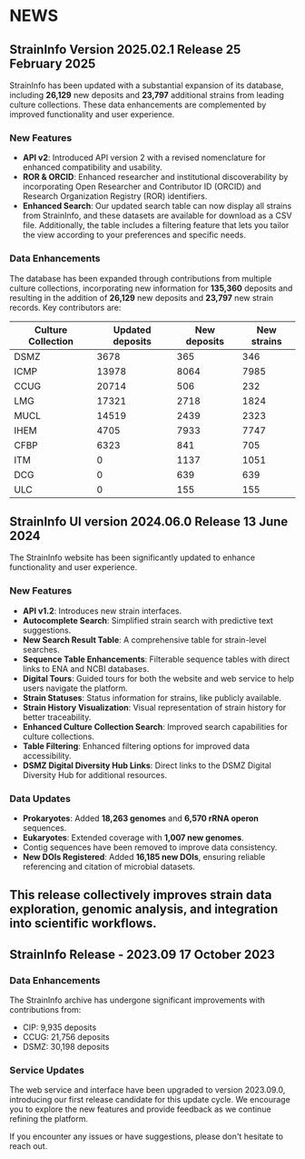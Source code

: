 
<ContentContainer>
<Container>

# NEWS

## StrainInfo Version 2025.02.1 Release  <date>25 February 2025</date>

StrainInfo has been updated with a substantial expansion of its database, 
including  **26,129** new deposits and **23,797** additional strains from leading
culture collections. These data enhancements are complemented by improved functionality 
and user experience.

### New Features

- **API v2**: Introduced API version 2 with a revised nomenclature for enhanced
compatibility and usability.
- **ROR & ORCID**: Enhanced researcher and institutional discoverability by
incorporating Open Researcher and Contributor ID (ORCID) 
and Research Organization Registry (ROR) identifiers.
- **Enhanced Search**: Our updated search table can now display all strains from StrainInfo, 
and these datasets are available for download as a CSV file.
Additionally, the table includes a filtering feature that lets you tailor 
the view according to your preferences and specific needs.

### Data Enhancements

The database has been expanded through contributions from multiple culture collections,
incorporating new information for **135,360** deposits and
resulting in the addition of **26,129** new deposits 
and **23,797** new strain records. Key contributors are:

| Culture Collection | Updated deposits | New deposits | New strains |
| ------------- | ------------- | ------------- | ------------- |
| DSMZ | 3678 |365 | 346
| ICMP | 13978 |8064 | 7985
| CCUG | 20714 |506 | 232
| LMG | 17321 |2718 | 1824
| MUCL | 14519 |2439 | 2323
| IHEM | 4705 |7933 | 7747
| CFBP | 6323 |841 | 705
| ITM | 0 |1137 | 1051
| DCG | 0 |639 | 639
| ULC | 0 |155 | 155


## StrainInfo UI version 2024.06.0 Release <date>13 June 2024</date>

The StrainInfo website has been significantly updated
to enhance functionality and user experience.  

### New Features 

- **API v1.2**: Introduces new strain interfaces.
- **Autocomplete Search**: Simplified strain search with predictive text suggestions.  
- **New Search Result Table**: A comprehensive table for strain-level searches.  
- **Sequence Table Enhancements**: Filterable sequence tables with direct links to ENA and NCBI databases.  
- **Digital Tours**: Guided tours for both the website and web service to help users navigate the platform.  
- **Strain Statuses**: Status information for strains, like publicly available.  
- **Strain History Visualization**: Visual representation of strain history for better traceability.  
- **Enhanced Culture Collection Search**: Improved search capabilities for culture collections.  
- **Table Filtering**: Enhanced filtering options for improved data accessibility.  
- **DSMZ Digital Diversity Hub Links**: Direct links to the DSMZ Digital Diversity Hub for additional resources.  

### Data Updates 

- **Prokaryotes**: Added **18,263 genomes** and **6,570 rRNA operon** sequences.  
- **Eukaryotes**: Extended coverage with **1,007 new genomes**.  
- Contig sequences have been removed to improve data consistency.  
- **New DOIs Registered**: Added **16,185 new DOIs**, ensuring reliable referencing and citation of microbial datasets.  

This release collectively improves strain data exploration, genomic analysis, and integration into scientific workflows.
---

## StrainInfo Release - 2023.09 <date>17 October 2023</date>

### Data Enhancements

The StrainInfo archive has undergone significant improvements with contributions from:

- CIP: 9,935 deposits
- CCUG: 21,756 deposits    
- DSMZ: 30,198 deposits  

### Service Updates

The web service and interface have been upgraded to version 2023.09.0, introducing
our first release candidate for this update cycle. 
We encourage you to explore the new features and provide feedback as we continue refining the platform.

If you encounter any issues or have suggestions, please don't hesitate to reach out.

</Container>
</ContentContainer>